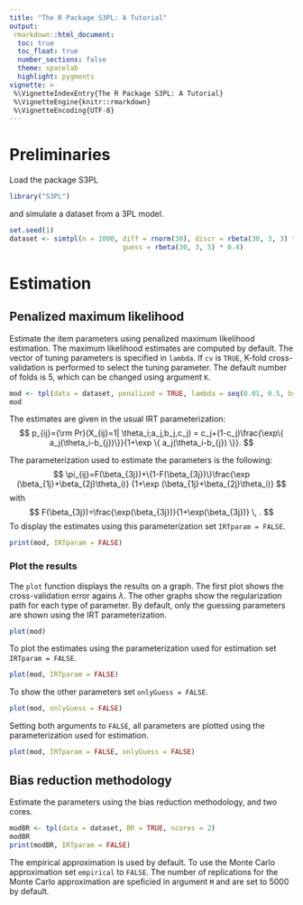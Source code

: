 ```yaml
---
title: "The R Package S3PL: A Tutorial"
output: 
 rmarkdown::html_document:
  toc: true
  toc_float: true
  number_sections: false
  theme: spacelab
  highlight: pygments
vignette: >
 %\VignetteIndexEntry{The R Package S3PL: A Tutorial}
 %\VignetteEngine{knitr::rmarkdown}
 %\VignetteEncoding{UTF-8}
---
```


# Preliminaries

Load the package S3PL

```r
library("S3PL")
```

and simulate a dataset from a 3PL model.

```r
set.seed(1)
dataset <- simtpl(n = 1000, diff = rnorm(30), discr = rbeta(30, 3, 3) * 0.6 + 0.7, 
                            guess = rbeta(30, 3, 5) * 0.4)
```

# Estimation

## Penalized maximum likelihood 

Estimate the item parameters using penalized maximum likelihood estimation.
The maximum likelihood estimates are computed by default.
The vector of tuning parameters is specified in `lambda`.
If `cv` is `TRUE`, K-fold cross-validation is performed to select
the tuning parameter. The default number of folds is 5, which can be 
changed using argument `K`.

```r
mod <- tpl(data = dataset, penalized = TRUE, lambda = seq(0.01, 0.5, by = 0.01), cv = TRUE)
mod
```

The estimates are given in the usual IRT parameterization:
$$
p_{ij}={\rm Pr}(X_{ij}=1| \theta_i;a_j,b_j,c_j) =
c_j+(1-c_j)\frac{\exp\{ a_j(\theta_i-b_{j})\}}{1+\exp \{ a_j(\theta_i-b_{j}) \}}.
$$

The parameterization used to estimate the parameters is the following:
$$
\pi_{ij}=F(\beta_{3j})+\{1-F(\beta_{3j})\}\frac{\exp (\beta_{1j}+\beta_{2j}\theta_i)}
{1+\exp (\beta_{1j}+\beta_{2j}\theta_i)}
$$
with
$$
F(\beta_{3j})=\frac{\exp(\beta_{3j})}{1+\exp(\beta_{3j})} \, .
$$
To display the estimates using this parameterization set `IRTparam = FALSE`.

```r
print(mod, IRTparam = FALSE)
```

### Plot the results

The `plot` function displays the results on a graph.
The first plot shows the cross-validation error agains $\lambda$.
The other graphs show the regularization path for each type of parameter.
By default, only the guessing parameters are shown using the IRT parameterization.

```r
plot(mod)
```

To plot the estimates using the parameterization used for estimation
set `IRTparam = FALSE`.

```r
plot(mod, IRTparam = FALSE)
```

To show the other parameters set `onlyGuess = FALSE`.

```r
plot(mod, onlyGuess = FALSE)
```

Setting both arguments to `FALSE`, all parameters are plotted
using the parameterization used for estimation.

```r
plot(mod, IRTparam = FALSE, onlyGuess = FALSE)
```




## Bias reduction methodology

Estimate the parameters using the bias reduction methodology, and two cores.

```r
modBR <- tpl(data = dataset, BR = TRUE, ncores = 2)
modBR
print(modBR, IRTparam = FALSE)
```

The empirical approximation is used by default.
To use the Monte Carlo approximation set `empirical` to `FALSE`.
The number of replications for the Monte Carlo approximation 
are speficied in argument `M` and are set to 5000 by default.



